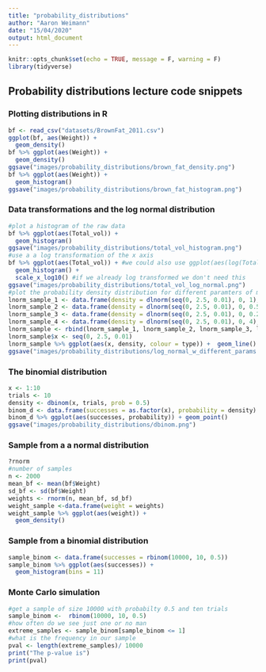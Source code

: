 ```yaml
---
title: "probability_distributions"
author: "Aaron Weimann"
date: "15/04/2020"
output: html_document
---
```


```r
knitr::opts_chunk$set(echo = TRUE, message = F, warning = F)
library(tidyverse)
```

## Probability distributions lecture code snippets
### Plotting distributions in R
```r
bf <- read_csv("datasets/BrownFat_2011.csv")
ggplot(bf, aes(Weight)) + 
  geom_density()
bf %>% ggplot(aes(Weight)) + 
  geom_density()
ggsave("images/probability_distributions/brown_fat_density.png")
bf %>% ggplot(aes(Weight)) + 
  geom_histogram()
ggsave("images/probability_distributions/brown_fat_histogram.png")
```

### Data transformations and the log normal distribution
```r
#plot a histogram of the raw data
bf %>% ggplot(aes(Total_vol)) +
  geom_histogram()
ggsave("images/probability_distributions/total_vol_histogram.png")
#use a a log transformation of the x axis
bf %>% ggplot(aes(Total_vol)) + #we could also use ggplot(aes(log(Total_vol)))
  geom_histogram() +
  scale_x_log10() #if we already log transformed we don't need this
ggsave("images/probability_distributions/total_vol_log_normal.png")
#plot the probability density distribution for different paramters of my and sigma
lnorm_sample_1 <- data.frame(density = dlnorm(seq(0, 2.5, 0.01), 0, 1), type = "sd = 1, my = 0")
lnorm_sample_2 <- data.frame(density = dlnorm(seq(0, 2.5, 0.01), 0, 0.5), type = "sd = 0.5, my = 0")
lnorm_sample_3 <- data.frame(density = dlnorm(seq(0, 2.5, 0.01), 0, 0.25), type = "sd = 0.25, my = 0")
lnorm_sample_4 <- data.frame(density = dlnorm(seq(0, 2.5, 0.01), 0, 4), type = "sd = 4, my = 0")
lnorm_sample <- rbind(lnorm_sample_1, lnorm_sample_2, lnorm_sample_3, lnorm_sample_4)
lnorm_sample$x <- seq(0, 2.5, 0.01)
lnorm_sample %>% ggplot(aes(x, density, colour = type)) +  geom_line()
ggsave("images/probability_distributions/log_normal_w_different_params.png")

```

### The binomial distribution
```r
x <- 1:10
trials <- 10
density <- dbinom(x, trials, prob = 0.5)
binom_d <- data.frame(successes = as.factor(x), probability = density)
binom_d %>% ggplot(aes(successes, probability)) + geom_point()
ggsave("images/probability_distributions/dbinom.png")
```

### Sample from a a normal distribution
```r
?rnorm
#number of samples
n <- 2000
mean_bf <- mean(bf$Weight)
sd_bf <- sd(bf$Weight)
weights <- rnorm(n, mean_bf, sd_bf)
weight_sample <-data.frame(weight = weights) 
weight_sample %>% ggplot(aes(weight)) +
  geom_density()
```

### Sample from a binomial distribution
```r
sample_binom <- data.frame(successes = rbinom(10000, 10, 0.5))
sample_binom %>% ggplot(aes(successes)) +
  geom_histogram(bins = 11)
```

### Monte Carlo simulation
```r
#get a sample of size 10000 with probabilty 0.5 and ten trials
sample_binom <-  rbinom(10000, 10, 0.5)
#how often do we see just one or no man
extreme_samples <- sample_binom[sample_binom <= 1]
#what is the frequency in our sample
pval <- length(extreme_samples)/ 10000
print("The p-value is")
print(pval)
```

